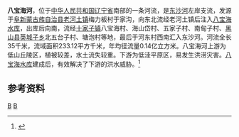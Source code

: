 '''八宝海河'''，位于[[中华人民共和国|中华人民共和国]][[辽宁省|辽宁省]]南部的一条河流，是[[东沙河_(绕阳河)|东沙河]]左岸支流，发源于[[阜新蒙古族自治县|阜新蒙古族自治县]][[老河土镇|老河土镇]]梅力板村于家沟，向东北流经老河土镇后注入[[八宝海水库|八宝海水库]]，出库后向南，流经[[十家子镇|十家子镇]]八宝海村、海山岱村、五家子村、南甸子村、[[黑山县|黑山县]][[英城子乡|英城子乡]]北五台子村、塘泡村等地，最后于河东村西南汇入东沙河。河流全长35千米，流域面积233.12平方千米，年均径流量0.14亿立方米。八宝海河上游为低山丘陵区，植被较差，水土流失较重。下游为低洼平原区，易发生洪涝灾害。[[八宝海水库|八宝海水库]]建成后，有效解决了下游的洪水威胁。<ref name="中国河湖大典">{{cite book zh |author=《[[中国河湖大典|中国河湖大典]]》编纂委员会 |title=《中国河湖大典·黑龙江、辽河卷》 |format=M |edition=1 |location=北京 |publisher=中国水利水电出版社 |date=2014年4月 |pages=266页 |id= ISBN 978-7-5170-1950-3}}</ref>

==参考资料==
{{reflist}}

{{China-river-stub}}

[[Category:辽宁河流|B]]
[[Category:辽河水系|B]]